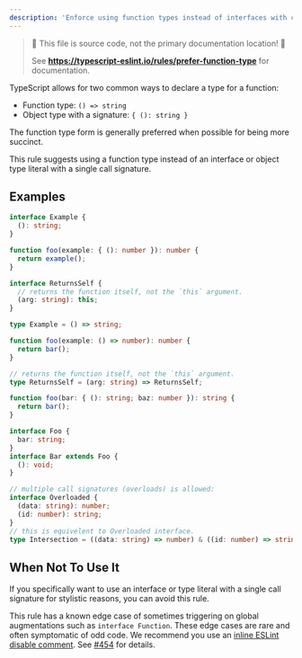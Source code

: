 ---
description: 'Enforce using function types instead of interfaces with call signatures.'
---


> 🛑 This file is source code, not the primary documentation location! 🛑
>
> See **https://typescript-eslint.io/rules/prefer-function-type** for documentation.

TypeScript allows for two common ways to declare a type for a function:

- Function type: `() => string`
- Object type with a signature: `{ (): string }`

The function type form is generally preferred when possible for being more succinct.

This rule suggests using a function type instead of an interface or object type literal with a single call signature.

## Examples

<Tabs>
<TabItem value="❌ Incorrect">

```ts
interface Example {
  (): string;
}
```

```ts
function foo(example: { (): number }): number {
  return example();
}
```

```ts
interface ReturnsSelf {
  // returns the function itself, not the `this` argument.
  (arg: string): this;
}
```

</TabItem>
<TabItem value="✅ Correct">

```ts
type Example = () => string;
```

```ts
function foo(example: () => number): number {
  return bar();
}
```

```ts
// returns the function itself, not the `this` argument.
type ReturnsSelf = (arg: string) => ReturnsSelf;
```

```ts
function foo(bar: { (): string; baz: number }): string {
  return bar();
}
```

```ts
interface Foo {
  bar: string;
}
interface Bar extends Foo {
  (): void;
}
```

```ts
// multiple call signatures (overloads) is allowed:
interface Overloaded {
  (data: string): number;
  (id: number): string;
}
// this is equivelent to Overloaded interface.
type Intersection = ((data: string) => number) & ((id: number) => string);
```

</TabItem>
</Tabs>

## When Not To Use It

If you specifically want to use an interface or type literal with a single call signature for stylistic reasons, you can avoid this rule.

This rule has a known edge case of sometimes triggering on global augmentations such as `interface Function`.
These edge cases are rare and often symptomatic of odd code.
We recommend you use an [inline ESLint disable comment](https://eslint.org/docs/latest/use/configure/rules#using-configuration-comments-1).
See [#454](https://github.com/typescript-eslint/typescript-eslint/issues/454) for details.
